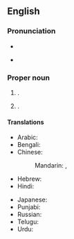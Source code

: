 ==English==
{{wikipedia}}

===Pronunciation===
* {{IPA|en|/bəʊˈpɑːl/}}
* {{a|Indian English}} {{IPA|en|/bʱoːˈpaːl/}}

===Proper noun===
{{en-proper noun}}

# {{place|en|state capital|s/Madhya Pradesh|c/India}}.
# {{place|en|district|s/Madhya Pradesh|c/India|containing the city of the same name}}.

====Translations====
{{trans-top|capital of Madhya Pradesh, India}}
* Arabic: {{t|ar|بْهُوبَال|m|tr=bhōbāl}}
* Bengali: {{t|bn|ভোপাল}}
* Chinese:
*: Mandarin: {{t+|cmn|博帕爾|sc=Hani}}, {{t+|cmn|博帕尔|tr=Bópà'ěr|sc=Hani}}
* Hebrew: {{t|he|בופאל}}
* Hindi: {{t+|hi|भोपाल}}
{{trans-mid}}
* Japanese: {{t|ja|ボーパール|tr=Bōpāru}}
* Punjabi: {{t|pa|ਭੋਪਾਲ}}
* Russian: {{t|ru|Бхопа́л|m}}
* Telugu: {{t|te|భోపాల్|sc=Telu}}
* Urdu: {{t|ur|بهوبال|tr=bhōpāl}}
{{trans-bottom}}